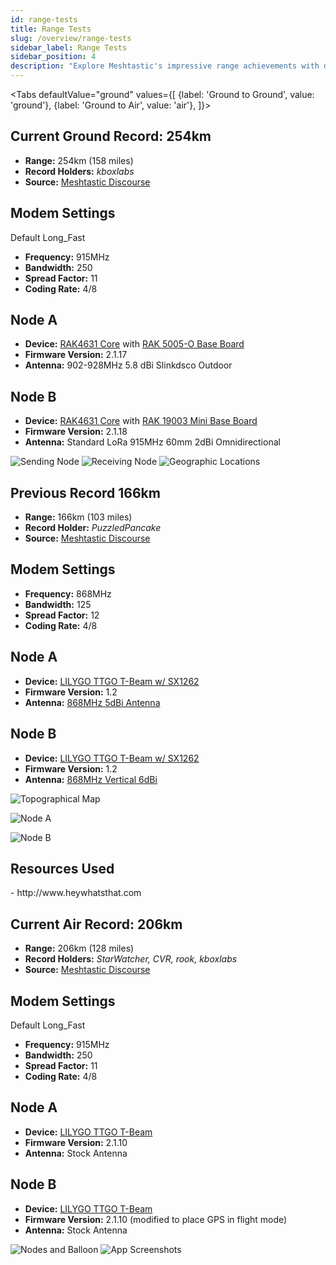 ```yaml
---
id: range-tests
title: Range Tests
slug: /overview/range-tests
sidebar_label: Range Tests
sidebar_position: 4
description: "Explore Meshtastic's impressive range achievements with detailed modem settings and device configurations for both ground and air records."
---
```



<Tabs
defaultValue="ground"
values={[
{label: 'Ground to Ground', value: 'ground'},
{label: 'Ground to Air', value: 'air'},
]}>

<TabItem value="ground">

## Current Ground Record: 254km

- **Range:** 254km (158 miles)
- **Record Holders:** _kboxlabs_
- **Source:** [Meshtastic Discourse](https://meshtastic.discourse.group/t/practical-range-test-results/692/137)

<h2 id="modem-settings-254">Modem Settings</h2>

Default Long_Fast
- **Frequency:** 915MHz
- **Bandwidth:** 250
- **Spread Factor:** 11
- **Coding Rate:** 4/8

<h2 id="node-a-254">Node A</h2>

- **Device:** [RAK4631 Core](https://meshtastic.org/docs/hardware/devices/rak/core-module)  with [RAK 5005-O Base Board](https://meshtastic.org/docs/hardware/devices/rak/base-board)
- **Firmware Version:** 2.1.17
- **Antenna:** 902-928MHz 5.8 dBi Slinkdsco Outdoor 

<h2 id="node-b-254">Node B</h2>

- **Device:** [RAK4631 Core](https://meshtastic.org/docs/hardware/devices/rak/core-module)  with [RAK 19003 Mini Base Board](https://meshtastic.org/docs/hardware/devices/rak/base-board)
- **Firmware Version:** 2.1.18
- **Antenna:** Standard LoRa 915MHz 60mm 2dBi Omnidirectional

<img src="/img/records/kboxlabs_sender.webp" alt="Sending Node" />

<img src="/img/records/kboxlabs_receiver.webp" alt="Receiving Node" />

<img src="/img/records/kboxlabs_map.webp" alt="Geographic Locations" />


## Previous Record 166km

- **Range:** 166km (103 miles)
- **Record Holder:** _PuzzledPancake_
- **Source:** [Meshtastic Discourse](https://meshtastic.discourse.group/t/practical-range-test-results/692/44)

<h2 id="modem-settings-166">Modem Settings</h2>

- **Frequency:** 868MHz
- **Bandwidth:** 125
- **Spread Factor:** 12
- **Coding Rate:** 4/8

<h2 id="node-a-166">Node A</h2>

- **Device:** [LILYGO TTGO T-Beam w/ SX1262](/docs/hardware/devices/tbeam)
- **Firmware Version:** 1.2
- **Antenna:** [868MHz 5dBi Antenna](https://ivent.co.nz/product/category/1000/868mhz%205dbi%20antenna%20193mm%20black%20sma%20%28m%29/38646)

<h2 id="node-b-166">Node B</h2>

- **Device:** [LILYGO TTGO T-Beam w/ SX1262](/docs/hardware/devices/tbeam)
- **Firmware Version:** 1.2
- **Antenna:** [868MHz Vertical 6dBi](https://ivent.co.nz/product/category/1000/868mhz%20vertical%206dbi%20antenna/38606)

![Topographical Map](https://canada1.discourse-cdn.com/free1/uploads/meshtastic/optimized/2X/a/a0a26e4d40a5b9ccba9185eb70e2eaf66f0b0587_2_1380x888.jpeg)

![Node A](https://canada1.discourse-cdn.com/free1/uploads/meshtastic/optimized/2X/9/99ec4bcc18b21f4e95ac1bcc0592b608c9c4f567_2_1332x1000.jpeg)

![Node B](https://canada1.discourse-cdn.com/free1/uploads/meshtastic/optimized/2X/1/1c8bd5fc41f7bab925404b657a9c481882de9313_2_1332x1000.jpeg)

<h2>Resources Used</h2>
- http://www.heywhatsthat.com

</TabItem>

<TabItem value="air">

## Current Air Record: 206km

- **Range:** 206km (128 miles)
- **Record Holders:** _StarWatcher, CVR, rook, kboxlabs_
- **Source:** [Meshtastic Discourse](https://meshtastic.discourse.group/t/practical-range-test-results/692/130)

<h2 id="modem-settings-206">Modem Settings</h2>

Default Long_Fast
- **Frequency:** 915MHz
- **Bandwidth:** 250
- **Spread Factor:** 11
- **Coding Rate:** 4/8

<h2 id="node-a-206">Node A</h2>

- **Device:** [LILYGO TTGO T-Beam](/docs/hardware/devices/tbeam)
- **Firmware Version:** 2.1.10
- **Antenna:** Stock Antenna

<h2 id="node-b-206">Node B</h2>

- **Device:** [LILYGO TTGO T-Beam](/docs/hardware/devices/tbeam)
- **Firmware Version:** 2.1.10 (modified to place GPS in flight mode)
- **Antenna:** Stock Antenna

<img src="/img/records/Devices-Balloon.webp" alt="Nodes and Balloon" />

<img src="/img/records/app-screenshots.webp" alt="App Screenshots" />

</TabItem>
</Tabs>
